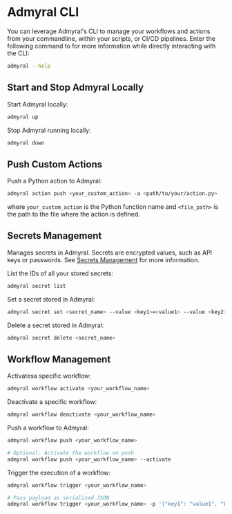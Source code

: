 # Admyral CLI

You can leverage Admyral's CLI to manage your workflows and actions from your commandline, within your scripts, or CI/CD pipelines.
Enter the following command to for more information while directly interacting with the CLI:

```bash
admyral --help
```

## Start and Stop Admyral Locally

Start Admyral locally:

```bash
admyral up
```

Stop Admyral running locally:

```bash
admyral down
```

## Push Custom Actions

Push a Python action to Admyral:

```bash
admyral action push <your_custom_action> -a <path/to/your/action.py>
```

where `your_custom_action` is the Python function name and `<file_path>` is the path to the file where the action is defined.

## Secrets Management

Manages secrets in Admyral. Secrets are encrypted values, such as API keys or passwords. See [Secrets Management](/secrets) for more information.

List the IDs of all your stored secrets:

```bash
admyral secret list
```

Set a secret stored in Admyral:

```bash
admyral secret set <secret_name> --value <key1>=<value1> --value <key2>=<value2>
```

Delete a secret stored in Admyral:

```bash
admyral secret delete <secret_name>
```

## Workflow Management

Activatesa specific workflow:

```bash
admyral workflow activate <your_workflow_name>
```

Deactivate a specific workflow:

```bash
admyral workflow deactivate <your_workflow_name>
```

Push a workflow to Admyral:

```bash
admyral workflow push <your_workflow_name>

# Optional: Activate the workflow on push
admyral workflow push <your_workflow_name> --activate
```

Trigger the execution of a workflow:

```bash
admyral workflow trigger <your_workflow_name>

# Pass payload as serialized JSON
admyral workflow trigger <your_workflow_name> -p '{"key1": "value1", "key2": "value2"}'
```
